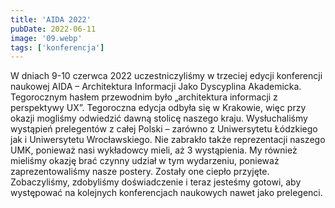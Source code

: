 ```yaml
---
title: 'AIDA 2022'
pubDate: 2022-06-11
image: '09.webp'
tags: ['konferencja']
---
```


W dniach 9-10 czerwca 2022 uczestniczyliśmy w trzeciej edycji konferencji naukowej AIDA – Architektura Informacji Jako Dyscyplina Akademicka. Tegorocznym hasłem przewodnim było „architektura informacji z perspektywy UX”. Tegoroczna edycja odbyła się w Krakowie, więc przy okazji mogliśmy odwiedzić dawną stolicę naszego kraju. Wysłuchaliśmy wystąpień prelegentów z całej Polski – zarówno z Uniwersytetu Łódzkiego jak i Uniwersytetu Wrocławskiego. Nie zabrakło także reprezentacji naszego UMK, ponieważ nasi wykładowcy mieli, aż 3 wystąpienia. My również mieliśmy okazję brać czynny udział w tym wydarzeniu, ponieważ zaprezentowaliśmy nasze postery. Zostały one ciepło przyjęte. Zobaczyliśmy, zdobyliśmy doświadczenie i teraz jesteśmy gotowi, aby występować na kolejnych konferencjach naukowych nawet jako prelegenci.